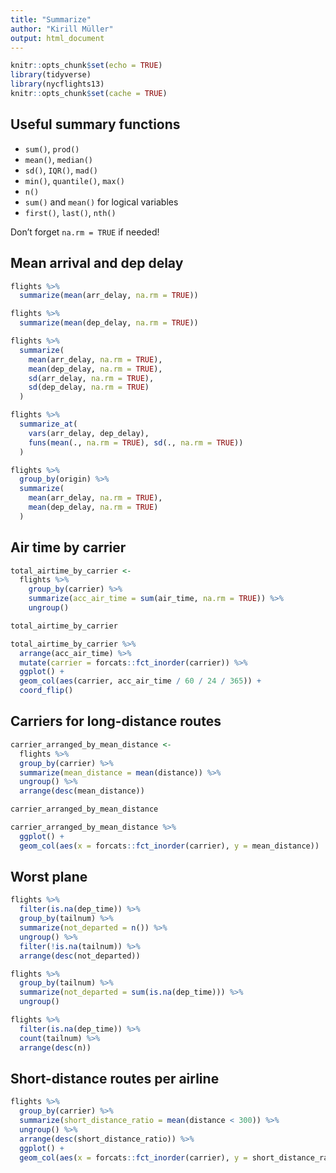 ```yaml
---
title: "Summarize"
author: "Kirill Müller"
output: html_document
---
```



```r
knitr::opts_chunk$set(echo = TRUE)
library(tidyverse)
library(nycflights13)
knitr::opts_chunk$set(cache = TRUE)
```

## Useful summary functions

- `sum()`, `prod()`
- `mean()`, `median()`
- `sd()`, `IQR()`, `mad()`
- `min()`, `quantile()`, `max()`
- `n()`
- `sum()` and `mean()` for logical variables
- `first()`, `last()`, `nth()`

Don't forget `na.rm = TRUE` if needed!


## Mean arrival and dep delay

```r
flights %>%
  summarize(mean(arr_delay, na.rm = TRUE))
```

```r
flights %>%
  summarize(mean(dep_delay, na.rm = TRUE))
```

```r
flights %>%
  summarize(
    mean(arr_delay, na.rm = TRUE),
    mean(dep_delay, na.rm = TRUE),
    sd(arr_delay, na.rm = TRUE),
    sd(dep_delay, na.rm = TRUE)
  )
```

```r
flights %>%
  summarize_at(
    vars(arr_delay, dep_delay),
    funs(mean(., na.rm = TRUE), sd(., na.rm = TRUE))
  )
```

```r
flights %>%
  group_by(origin) %>%
  summarize(
    mean(arr_delay, na.rm = TRUE),
    mean(dep_delay, na.rm = TRUE)
  )
```


## Air time by carrier

```r
total_airtime_by_carrier <-
  flights %>% 
    group_by(carrier) %>% 
    summarize(acc_air_time = sum(air_time, na.rm = TRUE)) %>% 
    ungroup()

total_airtime_by_carrier
```

```r
total_airtime_by_carrier %>% 
  arrange(acc_air_time) %>%
  mutate(carrier = forcats::fct_inorder(carrier)) %>%
  ggplot() +
  geom_col(aes(carrier, acc_air_time / 60 / 24 / 365)) +
  coord_flip()
```

## Carriers for long-distance routes

```r
carrier_arranged_by_mean_distance <-
  flights %>%
  group_by(carrier) %>% 
  summarize(mean_distance = mean(distance)) %>% 
  ungroup() %>%
  arrange(desc(mean_distance))

carrier_arranged_by_mean_distance
```

```r
carrier_arranged_by_mean_distance %>% 
  ggplot() +
  geom_col(aes(x = forcats::fct_inorder(carrier), y = mean_distance))
```


## Worst plane

```r
flights %>% 
  filter(is.na(dep_time)) %>%
  group_by(tailnum) %>% 
  summarize(not_departed = n()) %>% 
  ungroup() %>% 
  filter(!is.na(tailnum)) %>%
  arrange(desc(not_departed))
```

```r
flights %>% 
  group_by(tailnum) %>% 
  summarize(not_departed = sum(is.na(dep_time))) %>% 
  ungroup()
```

```r
flights %>% 
  filter(is.na(dep_time)) %>%
  count(tailnum) %>%
  arrange(desc(n))
```


## Short-distance routes per airline

```r
flights %>%
  group_by(carrier) %>% 
  summarize(short_distance_ratio = mean(distance < 300)) %>% 
  ungroup() %>%
  arrange(desc(short_distance_ratio)) %>%
  ggplot() +
  geom_col(aes(x = forcats::fct_inorder(carrier), y = short_distance_ratio))
```
